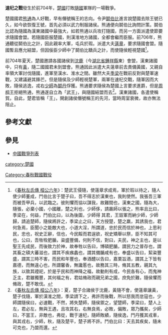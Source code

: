 {{Infobox Military Conflict
|conflict=速杞之戰
|partof=
|date=前704年
|place=[[速杞|速杞]]
|result=[[隨國|隨國]]軍隊在速杞被打敗，隨侯逃逸，戎右少師為[[鬬丹|鬬丹]]俘獲
|combatant1=[[楚國|楚國]]
|combatant2=[[隨國|隨國]]
|commander1=[[楚武王|楚武王]]<br>[[鬬丹|鬬丹]]
|commander2=隨侯<br>[[季梁|季梁]]<br>少師
|strength1=不詳
|strength2=不詳
|casualties1=不詳
|casualties2=不詳
}}

'''速杞之戰'''發生於前704年，[[楚國|楚國]]打敗[[隨國|隨國]]軍隊的一場戰爭。

楚國國君[[熊通|熊通]]為人好戰，早有僭號稱王的志向。令尹[[鬬伯比|鬬伯比]]進言說楚國去除王號已久，如今欲恢復王號，首先必須以武力制服諸侯。熊通便向鬬伯比詢問計策。鬬伯比認為隨國為漢東諸國中最強大，如若熊通以兵攻打隨國，而另一方面派遣使節要求隨國會盟。若隨國臣服楚國，則漢淮地方諸國，全都會繼而臣服。前706年，熊通聽從鬬伯比之計，因此親率大軍，屯兵於瑕。派遣大夫[[薳章|薳章]]，要求隨國會盟。隨國暫且應允結盟，但因佞臣少師中了鬬伯比驕兵之計，而使隨侯輕視楚國<ref>《[[s:春秋左氏傳/桓公|春秋左氏傳 桓公六年]]》：楚武王侵隨，使薳章求成焉，軍於瑕以待之，隨人使少師董成，鬥伯比言于楚子曰，吾不得志於漢東也，我則使然。我張吾三軍而被吾甲兵，以武臨之。彼則懼而協以謀我，故難間也，漢東之國，隨為大，隨張，必棄小國，小國離，楚之利也，少師侈，請羸師以張之，熊率且比曰，季梁在，何益，鬥伯比曰，以為後圖，少師得 其君，王毀軍而納少師，少師歸，請追楚師，隨侯將許之，季梁止之曰，天方授楚，楚之羸，其誘我也，君何急焉，臣聞小之能敵大也，小道大淫，所謂道，忠於民而信於神也，上思利民，忠也，祝史正辭，信也，今民餒而君逞欲，祝史矯舉以祭，臣不知其可也，公曰，吾牲牷肥腯，粢盛豐備，何則不信，對曰，夫民，神之主也，是以聖王先成民，而後致力於神，故奉牲以告曰，博碩肥腯，謂民力之普存也，謂其畜之碩大蕃滋也，謂其不疾瘯蠡也，謂其備腯咸有也，奉盛以告曰，絜粢豐盛，謂其三時不害，而民和年豐也，奉酒醴以告曰，嘉栗旨酒，謂其上下皆有嘉德，而無違心也，所謂馨香，無讒慝也，故務其三時，脩其五教，親其九族，以致其禋祀，於是乎民和而神降之福，故動則有成，今民各有心，而鬼神乏主，君雖獨豐，其何福之有，君姑脩政而親兄弟之國，庶免於難，隨侯懼而脩政，楚不敢伐。</ref>。

前704年夏天，楚國邀請各國諸侯到[[沈鹿|沈鹿]]（今[[湖北省|湖北省]][[鍾祥縣|鍾祥縣]]東）會盟，漢東諸國中，只有[[黃國|黃]]，隨二國國君未到盟會。熊通因此派遣大夫薳章前去責備黃國，又親自率領大軍討伐隨國，進軍至漢水、淮水之間。雖然大夫[[季梁|季梁]]在戰前反對與楚軍速戰，又建議避其鋒芒。但是隨侯及少師輕視楚軍，兩軍在速杞交戰，隨軍因而大敗，隨侯逃逸，戎右[[少師|少師]]為[[鬬丹|鬬丹]]俘獲。熊通要求隨侯為楚國上言要求進爵，但是[[周桓王|周桓王]]拒絕熊通，熊通遂自立為「武王」，與隨國結盟而去<ref>《[[s:春秋左氏傳/桓公|春秋左氏傳 桓公八年]]》：夏，楚子合諸侯于沈鹿，黃隨不會，使薳章讓黃，楚子伐隨，軍於漢淮之間，季梁請下之，弗許而後戰，所以怒我而怠寇也，少師謂隨侯曰，必速戰，不然，將失楚師，隨侯禦之，望楚師，季梁曰，楚人上左，君必左，無與王遇，且攻其右，右無良焉，必敗，偏敗，眾乃攜矣，少師曰，不當王，非敵也，弗從，戰于速杞，隨師敗績，隨侯逸，鬥丹獲其戎車，與其戎右，少師，秋，隨及楚平，楚子將不許。鬥伯比曰：天去其疾矣，隨未可克也，乃盟而還。</ref>。漢東諸國，各遣使稱賀。自此，楚君皆稱「王」，開創諸侯僭號稱王的先河，當時周室衰微，故亦無法阻止。

==參考文獻==
{{reflist}}

==參見==
*[[中國戰爭列表|中國戰爭列表]]

[[category:楚國|category:楚國]]
[[Category:春秋戰國戰役|Category:春秋戰國戰役]]